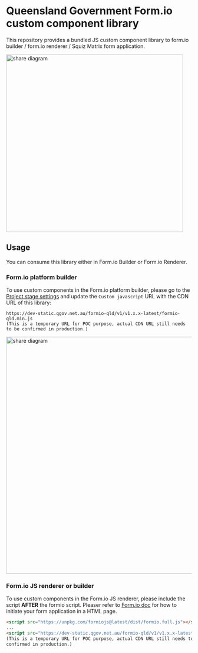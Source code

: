 
<Meta title="Welcome" />

# Queensland Government Form.io custom component library

This repository provides a bundled JS custom component library to form.io builder / form.io renderer / Squiz Matrix form application.

<img src={FormioCustomComponent} alt="share diagram" width="480" />

## Usage

You can consume this library either in Form.io Builder or Form.io Renderer.

### Form.io platform builder

To use custom components in the Form.io platform builder, please go to the [Project stage settings](https://help.form.io/userguide/projects#custom-js-and-css) and update the `Custom javascript` URL with the CDN URL of this library:

```
https://dev-static.qgov.net.au/formio-qld/v1/v1.x.x-latest/formio-qld.min.js
(This is a temporary URL for POC purpose, actual CDN URL still needs to be confirmed in production.)
```

<img src={FormioSettings} alt="share diagram" width="640" />

### Form.io JS renderer or builder

To use custom components in the Form.io JS renderer, please include the script **AFTER** the formio script.
Pleaser refer to [Form.io doc](https://help.form.io/developers/form-renderer#getting-started) for how to initiate your form application in a HTML page.

```html
<script src="https://unpkg.com/formiojs@latest/dist/formio.full.js"></script>
...
<script src="https://dev-static.qgov.net.au/formio-qld/v1/v1.x.x-latest/formio-qld.min.js"></script>
(This is a temporary URL for POC purpose, actual CDN URL still needs to be
confirmed in production.)
```
